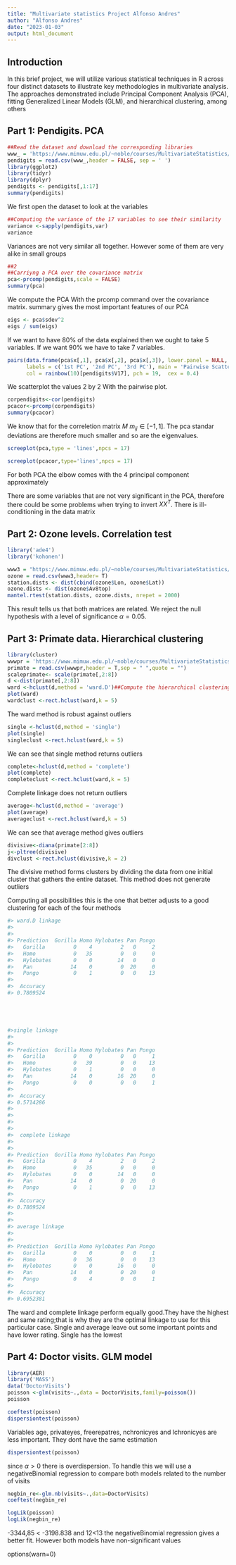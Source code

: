 ```yaml
---
title: "Multivariate statistics Project Alfonso Andres"
author: "Alfonso Andres"
date: "2023-01-03"
output: html_document
---
```

## Introduction
In this brief project, we will utilize various statistical techniques in R across four distinct datasets to illustrate key methodologies in multivariate analysis. The approaches demonstrated include Principal Component Analysis (PCA), fitting Generalized Linear Models (GLM), and hierarchical clustering, among others

## Part 1: Pendigits. PCA
```r
##Read the dataset and download the corresponding libraries
www_ = 'https://www.mimuw.edu.pl/~noble/courses/MultivariateStatistics/data/pendigits.txt'
pendigits = read.csv(www_,header = FALSE, sep = ' ')
library(ggplot2)
library(tidyr)
library(dplyr)
pendigits <- pendigits[,1:17]
summary(pendigits)
```
We first open the dataset to look at the variables


```r
##Computing the variance of the 17 variables to see their similarity
variance <-sapply(pendigits,var)
variance

```
Variances are not very similar all together. However some of them are very alike in small groups

```r
##2
##Carriyng a PCA over the covariance matrix
pca<-prcomp(pendigits,scale = FALSE)
summary(pca)
```
We compute the PCA With the prcomp command over the covariance matrix.
summary gives the most important features of our PCA

```r
eigs <- pca$sdev^2
eigs / sum(eigs)
```
If we want to have 80% of the data explained then we ought to take 5 variables.
If we want 90% we have to take 7 variables.


```r
pairs(data.frame(pca$x[,1], pca$x[,2], pca$x[,3]), lower.panel = NULL,
      labels = c('1st PC', '2nd PC', '3rd PC'), main = 'Pairwise Scatterplots',
      col = rainbow(10)[pendigits$V17], pch = 19,  cex = 0.4)
```
We scatterplot the values 2 by 2 With the pairwise plot.

```r
corpendigits<-cor(pendigits)
pcacor<-prcomp(corpendigits)
summary(pcacor)
```
We know that for the correletion matrix ${M}$ $m_{ij}\in[-1,1]$. The pca standar deviations are therefore much smaller and so are the eigenvalues.


```r
screeplot(pca,type = 'lines',npcs = 17)
```

```r
screeplot(pcacor,type='lines',npcs = 17)
```
For both PCA the elbow comes with the 4 principal component approximately

There are some variables that are not very significant in the PCA, therefore there could be some problems when trying to invert $XX^T$.
There is ill-conditioning in the data matrix

## Part 2: Ozone levels. Correlation test
```r
library('ade4')
library('kohonen')

www3 = "https://www.mimuw.edu.pl/~noble/courses/MultivariateStatistics/data/ozone.csv"
ozone = read.csv(www3,header= T)
station.dists <- dist(cbind(ozone$Lon, ozone$Lat))
ozone.dists <- dist(ozone$Av8top)
mantel.rtest(station.dists, ozone.dists, nrepet = 2000)
```
This result tells us that both matrices are related. We reject the null hypothesis with a level of significance $\alpha=0.05$.


## Part 3: Primate data. Hierarchical clustering
```r

library(cluster)
wwwpr = 'https://www.mimuw.edu.pl/~noble/courses/MultivariateStatistics/data/primate.scapulae.txt'
primate = read.csv(wwwpr,header = T,sep = " ",quote = "")
scaleprimate<- scale(primate[,2:8])
d <-dist(primate[,2:8])
ward <-hclust(d,method = 'ward.D')##Compute the hierarchical clustering with the ward linkage
plot(ward)
wardclust <-rect.hclust(ward,k = 5)

```
The ward method is robust against outliers
```r
single <-hclust(d,method = 'single')
plot(single)
singleclust <-rect.hclust(ward,k = 5)
```
We can see that single method returns outliers

```r
complete<-hclust(d,method = 'complete')
plot(complete)
completeclust <-rect.hclust(ward,k = 5)
```
Complete linkage does not return outliers
```r
average<-hclust(d,method = 'average')
plot(average)
averageclust <-rect.hclust(ward,k = 5)
```
We can see that average method gives outliers
```r
divisive<-diana(primate[2:8])
j<-pltree(divisive)
divclust <-rect.hclust(divisive,k = 2)

```
The divisive method forms clusters by dividing the data from one initial cluster that gathers the entire dataset.
This method does not generate outliers



Computing all possibilities this is the one that better adjusts to a good clustering for each of the four methods
```r
#> ward.D linkage
#> 
#>            
#> Prediction  Gorilla Homo Hylobates Pan Pongo
#>   Gorilla         0    4         2   0     2
#>   Homo            0   35         0   0     0
#>   Hylobates       0    0        14   0     0
#>   Pan            14    0         0  20     0
#>   Pongo           0    1         0   0    13
#> 
#>  Accuracy 
#> 0.7809524





#>single linkage
#> 
#>            
#> Prediction  Gorilla Homo Hylobates Pan Pongo
#>   Gorilla         0    0         0   0     1
#>   Homo            0   39         0   0    13
#>   Hylobates       0    1         0   0     0
#>   Pan            14    0        16  20     0
#>   Pongo           0    0         0   0     1
#> 
#>  Accuracy 
#> 0.5714286 
#> 
#> 
#> 
#> 
#>  complete linkage
#> 
#>            
#> Prediction  Gorilla Homo Hylobates Pan Pongo
#>   Gorilla         0    4         2   0     2
#>   Homo            0   35         0   0     0
#>   Hylobates       0    0        14   0     0
#>   Pan            14    0         0  20     0
#>   Pongo           0    1         0   0    13
#> 
#>  Accuracy 
#> 0.7809524 
#> 
#> 
#> average linkage
#> 
#>            
#> Prediction  Gorilla Homo Hylobates Pan Pongo
#>   Gorilla         0    0         0   0     1
#>   Homo            0   36         0   0    13
#>   Hylobates       0    0        16   0     0
#>   Pan            14    0         0  20     0
#>   Pongo           0    4         0   0     1
#> 
#>  Accuracy 
#> 0.6952381 

```
The ward and complete linkage perform equally good.They have the highest and same rating;that is why they are the optimal linkage to use for this particular case.
Single and average leave out some important points and have lower rating. Single has the lowest

## Part 4: Doctor visits. GLM model
```r
library(AER)
library('MASS')
data('DoctorVisits')
poisson <-glm(visits~.,data = DoctorVisits,family=poisson())
poisson
```
```r
coeftest(poisson)
dispersiontest(poisson)
```
Variables age, privateyes, freerepatres, nchronicyes and lchronicyes are less important. They dont have the same estimation
```r
dispersiontest(poisson)
```
since $\alpha>0$ there is overdispersion. 
To handle this we will use a negativeBinomial regression to compare both models related to the number of visits
```r
negbin_re<-glm.nb(visits~.,data=DoctorVisits)
coeftest(negbin_re)
```

```r
logLik(poisson)
logLik(negbin_re)
```
 -3344,85 < -3198.838 and 12<13 the negativeBinomial regression gives a better fit. However both models have non-significant values
 
 options(warn=0)
